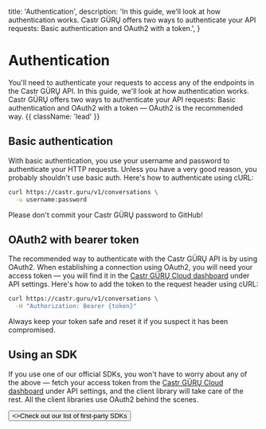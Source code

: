   title: 'Authentication',
  description:
    'In this guide, we’ll look at how authentication works. Castr GÜRŲ offers two ways to authenticate your API requests: Basic authentication and OAuth2 with a token.',
}

# Authentication

You'll need to authenticate your requests to access any of the endpoints in the Castr GÜRŲ API. In this guide, we'll look at how authentication works. Castr GÜRŲ offers two ways to authenticate your API requests: Basic authentication and OAuth2 with a token — OAuth2 is the recommended way. {{ className: 'lead' }}

## Basic authentication

With basic authentication, you use your username and password to authenticate your HTTP requests. Unless you have a very good reason, you probably shouldn't use basic auth. Here's how to authenticate using cURL:

```bash {{ title: 'Example request with basic auth' }}
curl https://castr.guru/v1/conversations \
  -u username:password
```

Please don't commit your Castr GÜRŲ password to GitHub!

## OAuth2 with bearer token

The recommended way to authenticate with the Castr GÜRŲ API is by using OAuth2. When establishing a connection using OAuth2, you will need your access token — you will find it in the [Castr GÜRŲ Cloud dashboard](#) under API settings. Here's how to add the token to the request header using cURL:

```bash {{ title: 'Example request with bearer token' }}
curl https://castr.guru/v1/conversations \
  -H "Authorization: Bearer {token}"
```

Always keep your token safe and reset it if you suspect it has been compromised.

## Using an SDK

If you use one of our official SDKs, you won't have to worry about any of the above — fetch your access token from the [Castr GÜRŲ Cloud dashboard](#) under API settings, and the client library will take care of the rest. All the client libraries use OAuth2 behind the scenes.

<div className="not-prose">
  <Button href="/sdks" variant="text" arrow="right">
    <>Check out our list of first-party SDKs</>
  </Button>
</div>
